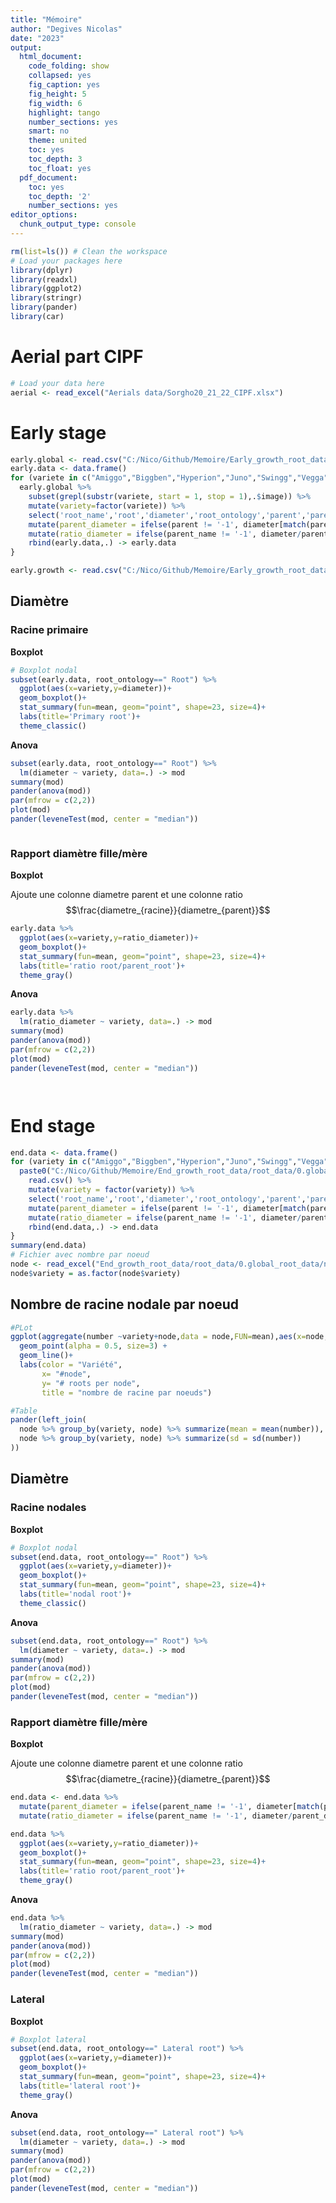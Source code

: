 ```yaml
---
title: "Mémoire"
author: "Degives Nicolas"
date: "2023"
output:
  html_document:
    code_folding: show
    collapsed: yes
    fig_caption: yes
    fig_height: 5
    fig_width: 6
    highlight: tango
    number_sections: yes
    smart: no
    theme: united
    toc: yes
    toc_depth: 3
    toc_float: yes
  pdf_document:
    toc: yes
    toc_depth: '2'
    number_sections: yes
editor_options:
  chunk_output_type: console
---
```

  
```r
rm(list=ls()) # Clean the workspace
# Load your packages here
library(dplyr)
library(readxl)
library(ggplot2)
library(stringr)
library(pander)
library(car)
```

# Aerial part CIPF

```r
# Load your data here
aerial <- read_excel("Aerials data/Sorgho20_21_22_CIPF.xlsx")
```

# Early stage

```r
early.global <- read.csv("C:/Nico/Github/Memoire/Early_growth_root_data/early global.csv")
early.data <- data.frame()
for (variete in c("Amiggo","Biggben","Hyperion","Juno","Swingg","Vegga")) {
  early.global %>%
    subset(grepl(substr(variete, start = 1, stop = 1),.$image)) %>%
    mutate(variety=factor(variete)) %>%
    select('root_name','root','diameter','root_ontology','parent','parent_name','variety') %>%
    mutate(parent_diameter = ifelse(parent != '-1', diameter[match(parent, root)],NA)) %>%
    mutate(ratio_diameter = ifelse(parent_name != '-1', diameter/parent_diameter, NA)) %>%
    rbind(early.data,.) -> early.data
}
```

```r
early.growth <- read.csv("C:/Nico/Github/Memoire/Early_growth_root_data/early growth.csv")
```

## Diamètre

### Racine primaire

**Boxplot **

```r
# Boxplot nodal 
subset(early.data, root_ontology==" Root") %>%
  ggplot(aes(x=variety,y=diameter))+
  geom_boxplot()+
  stat_summary(fun=mean, geom="point", shape=23, size=4)+
  labs(title='Primary root')+
  theme_classic()
```

**Anova **

```r
subset(early.data, root_ontology==" Root") %>%
  lm(diameter ~ variety, data=.) -> mod
summary(mod)
pander(anova(mod))
par(mfrow = c(2,2))
plot(mod)
pander(leveneTest(mod, center = "median"))
```

```r

```

### Rapport diamètre fille/mère

**Boxplot**

Ajoute une colonne diametre parent et une colonne ratio $$\frac{diametre_{racine}}{diametre_{parent}}$$

```r
early.data %>%
  ggplot(aes(x=variety,y=ratio_diameter))+
  geom_boxplot()+
  stat_summary(fun=mean, geom="point", shape=23, size=4)+
  labs(title='ratio root/parent_root')+
  theme_gray()
```

**Anova**

```r
early.data %>%
  lm(ratio_diameter ~ variety, data=.) -> mod
summary(mod)
pander(anova(mod))
par(mfrow = c(2,2))
plot(mod)
pander(leveneTest(mod, center = "median"))
```

```r

```

```r

```

# End stage 

```r
end.data <- data.frame()
for (variety in c("Amiggo","Biggben","Hyperion","Juno","Swingg","Vegga")) {
  paste0("C:/Nico/Github/Memoire/End_growth_root_data/root_data/0.global_root_data/",variety,".csv") %>%
    read.csv() %>% 
    mutate(variety = factor(variety)) %>%
    select('root_name','root','diameter','root_ontology','parent','parent_name','variety') %>%
    mutate(parent_diameter = ifelse(parent != '-1', diameter[match(parent, root)],NA)) %>%
    mutate(ratio_diameter = ifelse(parent_name != '-1', diameter/parent_diameter, NA)) %>%
    rbind(end.data,.) -> end.data
}
summary(end.data)
# Fichier avec nombre par noeud
node <- read_excel("End_growth_root_data/root_data/0.global_root_data/node.xlsx")
node$variety = as.factor(node$variety)
```

## Nombre de racine nodale par noeud

```r
#PLot
ggplot(aggregate(number ~variety+node,data = node,FUN=mean),aes(x=node,y=number,color=variety)) + 
  geom_point(alpha = 0.5, size=3) + 
  geom_line()+
  labs(color = "Variété", 
       x= "#node",
       y= "# roots per node",
       title = "nombre de racine par noeuds")

#Table
pander(left_join(
  node %>% group_by(variety, node) %>% summarize(mean = mean(number)),
  node %>% group_by(variety, node) %>% summarize(sd = sd(number))
))
```

## Diamètre

### Racine nodales

**Boxplot **

```r
# Boxplot nodal 
subset(end.data, root_ontology==" Root") %>%
  ggplot(aes(x=variety,y=diameter))+
  geom_boxplot()+
  stat_summary(fun=mean, geom="point", shape=23, size=4)+
  labs(title='nodal root')+
  theme_classic()
```

**Anova **

```r
subset(end.data, root_ontology==" Root") %>%
  lm(diameter ~ variety, data=.) -> mod
summary(mod)
pander(anova(mod))
par(mfrow = c(2,2))
plot(mod)
pander(leveneTest(mod, center = "median"))
```

### Rapport diamètre fille/mère

**Boxplot**

Ajoute une colonne diametre parent et une colonne ratio $$\frac{diametre_{racine}}{diametre_{parent}}$$

```r
end.data <- end.data %>%
  mutate(parent_diameter = ifelse(parent_name != '-1', diameter[match(parent_name, root_name)],NA)) %>%
  mutate(ratio_diameter = ifelse(parent_name != '-1', diameter/parent_diameter, NA))

end.data %>%
  ggplot(aes(x=variety,y=ratio_diameter))+
  geom_boxplot()+
  stat_summary(fun=mean, geom="point", shape=23, size=4)+
  labs(title='ratio root/parent_root')+
  theme_gray()
```

**Anova**

```r
end.data %>%
  lm(ratio_diameter ~ variety, data=.) -> mod
summary(mod)
pander(anova(mod))
par(mfrow = c(2,2))
plot(mod)
pander(leveneTest(mod, center = "median"))
```

### Lateral

**Boxplot**

```r
# Boxplot lateral
subset(end.data, root_ontology==" Lateral root") %>%
  ggplot(aes(x=variety,y=diameter))+
  geom_boxplot()+
  stat_summary(fun=mean, geom="point", shape=23, size=4)+
  labs(title='lateral root')+
  theme_gray()
```

**Anova**

```r
subset(end.data, root_ontology==" Lateral root") %>%
  lm(diameter ~ variety, data=.) -> mod
summary(mod)
pander(anova(mod))
par(mfrow = c(2,2))
plot(mod)
pander(leveneTest(mod, center = "median"))
```

```r

```

```r

```

```r

```

```r

```

```r

```

```r

```

```r

```

```r

```

```r

```

```r

```

```r

```

```r

```

```r

```

```r

```

```r

```

```r

```

```r

```

